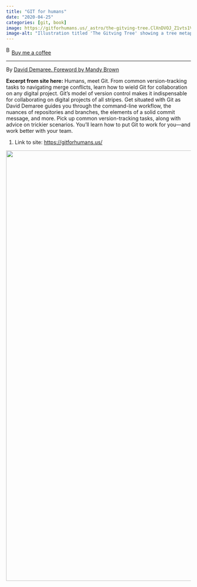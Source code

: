 ```yaml
---
title: "GIT for humans"
date: "2020-04-25"
categories: [git, book]
image: https://gitforhumans.us/_astro/the-gitving-tree.ClXnDVOJ_Z1vts1V.webp
image-alt: "Illustration titled 'The Gitving Tree' showing a tree metaphor for Git concepts, inspired by the children's book 'The Giving Tree,' with branches representing version control elements like commits and merges."
---
```


<link href="https://fonts.googleapis.com/css?family=Cookie" rel="stylesheet"><a class="bmc-button" target="_blank" href="https://www.buymeacoffee.com/JoscelinRocha">![Buy me a coffee](https://cdn.buymeacoffee.com/buttons/bmc-new-btn-logo.svg){alt="Buy me a coffee" width="15" height="21"}Buy me a coffee</a>

------------------------------------------------------------------------

By [David Demaree. Foreword by Mandy Brown](https://gitforhumans.us/)

**Excerpt from site here:** Humans, meet Git. From common version-tracking tasks to navigating merge conflicts, learn how to wield Git for collaboration on any digital project. Git's model of version control makes it indispensable for collaborating on digital projects of all stripes. Get situated with Git as David Demaree guides you through the command-line workflow, the nuances of repositories and branches, the elements of a solid commit message, and more. Pick up common version-tracking tasks, along with advice on trickier scenarios. You'll learn how to put Git to work for you---and work better with your team.

1.  Link to site: <https://gitforhumans.us/>

![](https://gitforhumans.us/_astro/the-gitving-tree.ClXnDVOJ_Z1vts1V.webp){width="1172"}
